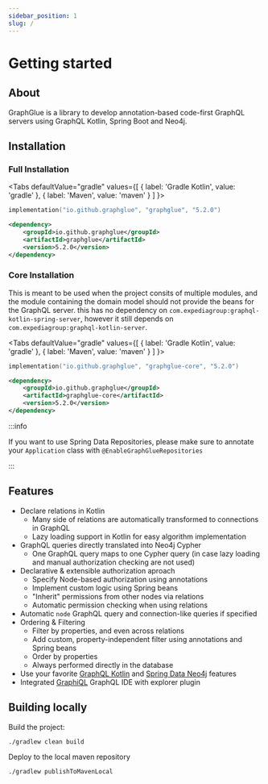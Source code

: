 ```yaml
---
sidebar_position: 1
slug: /
---
```



# Getting started

## About
GraphGlue is a library to develop annotation-based code-first GraphQL servers using GraphQL Kotlin, Spring Boot and Neo4j.

## Installation

### Full Installation

<Tabs
  defaultValue="gradle"
  values={[
    { label: 'Gradle Kotlin', value: 'gradle' },
    { label: 'Maven', value: 'maven' }
  ]
}>

<TabItem value="gradle">

```kts
implementation("io.github.graphglue", "graphglue", "5.2.0")
```

</TabItem>
<TabItem value="maven">

```xml
<dependency>
    <groupId>io.github.graphglue</groupId>
    <artifactId>graphglue</artifactId>
    <version>5.2.0</version>
</dependency>
```

</TabItem>
</Tabs>

### Core Installation

This is meant to be used when the project consits of multiple modules, and the module containing the domain model should not provide the beans for the GraphQL server.
this has no dependency on `com.expediagroup:graphql-kotlin-spring-server`, however it still depends on `com.expediagroup:graphql-kotlin-server`.

<Tabs
  defaultValue="gradle"
  values={[
    { label: 'Gradle Kotlin', value: 'gradle' },
    { label: 'Maven', value: 'maven' }
  ]
}>

<TabItem value="gradle">

```kts
implementation("io.github.graphglue", "graphglue-core", "5.2.0")
```

</TabItem>
<TabItem value="maven">

```xml
<dependency>
    <groupId>io.github.graphglue</groupId>
    <artifactId>graphglue-core</artifactId>
    <version>5.2.0</version>
</dependency>
```

</TabItem>
</Tabs>

:::info

If you want to use Spring Data Repositories, please make sure to annotate your `Application` class with `@EnableGraphGlueRepositories`

:::

## Features

- Declare relations in Kotlin
  - Many side of relations are automatically transformed to connections in GraphQL
  - Lazy loading support in Kotlin for easy algorithm implementation
- GraphQL queries directly translated into Neo4j Cypher
  - One GraphQL query maps to one Cypher query (in case lazy loading and manual authorization checking are not used)
- Declarative & extensible authorization aproach
  - Specify Node-based authorization using annotations
  - Implement custom logic using Spring beans
  - "Inherit" permissions from other nodes via relations
  - Automatic permission checking when using relations
- Automatic `node` GraphQL query and connection-like queries if specified
- Ordering & Filtering
  - Filter by properties, and even across relations
  - Add custom, property-independent filter using annotations and Spring beans
  - Order by properties
  - Always performed directly in the database
- Use your favorite [GraphQL Kotlin](https://opensource.expediagroup.com/graphql-kotlin) and [Spring Data Neo4j](https://spring.io/projects/spring-data-neo4j) features
- Integrated [GraphiQL](https://github.com/graphql/graphiql/blob/main/packages/graphiql/README.md) GraphQL IDE with explorer plugin

## Building locally

Build the project:
```sh
./gradlew clean build
```

Deploy to the local maven repository
```sh
./gradlew publishToMavenLocal
```